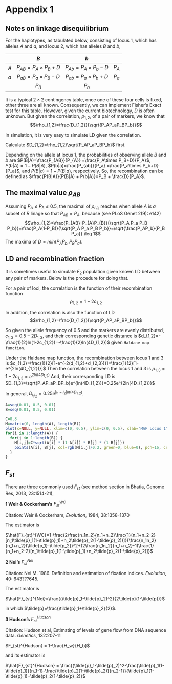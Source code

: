 # Appendix 1 {#app-1}

## Notes on linkage disequilibrium {#app:ld}

For the haplotypes, as tabulated below, consisting of locus 1, which has alleles $A$ and $a$, and locus 2, which has alleles $B$ and $b$, 

| | $B$ | $b$ | |
|:-:|:--:|:--:|:-:|
|$A$| $P_{AB}=P_A \times P_B + D$ | $P_{Ab}=P_A \times P_b - D$| $P_A$|
|$a$| $P_{aB}=P_a \times P_B - D$| $P_{ab}=P_a \times P_b + D$| $P_a$|
| |$P_B$|$P_b$| |

It is a typical $2\times2$ contingency table, once one of these four cells is fixed, other three are all known. Consequently, we can implement Fisher's Exact test for this table.
However, given the current biotechnology, $D$ is often unknown. But given the correlation, $\rho_{1,2}$, of a pair of markers, we know that
$$\rho_{1,2}=\frac{D_{1,2}}{\sqrt{P_AP_aP_BP_b}}$$

In simulation, it is very easy to simulate LD given the correlation.

Calculate $D_{1,2}=\rho_{1,2}\sqrt{P_AP_aP_BP_b}$ first.

Depending on the allele at locus 1, the probabilities of observing allele $B$ and $b$ are $P(B|A)=\frac{P_{AB}}{P_{A}} =\frac{P_A\times P_B+D}{P_A}$, $P(b|A)=1-P(B|A)$, $P(b|a)=\frac{P_{ab}}{P_a} =\frac{P_a\times P_b+D}{P_a}$, and $P(B|a)=1-P(B|a)$, respectively. So, the recombination can be defined as $\frac{P(B|A)}{P(B|A) + P(b|A)}=P_B + \frac{D}{P_A}$.

## The maximal value $\rho_{AB}$

Assuming $P_A \leq P_B \leq 0.5$, the maximal of $\rho_{l_1l_2}$ reaches when allele $A$ is $a$ subset of $B$ linage so that $P_{AB}=P_{A}$, because (see PLoS Genet 2(9): e142)
$$\rho_{1,2}=\frac{P_{AB}-P_{A}P_{B}}{\sqrt{P_A P_a P_B P_b}}=\frac{P_A(1-P_B)}{\sqrt{P_A P_a P_B P_b}}=\sqrt{\frac{P_AP_b}{P_B P_a}} \leq 1$$
The maxima of $D=min(P_AP_b, P_BP_a)$.

## LD and recombination fraction
It is sometimes useful to simulate $F_2$ population given known LD between any pair of markers. Below is the procedure for doing that.

For a pair of loci, the correlation is the function of their recombination function
$$\rho_{1,2}=1-2c_{1,2}$$

In addition, the correlation is also the function of LD
$$\rho_{1,2}=\frac{D_{1,2}}{\sqrt{P_AP_aP_BP_b}}$$

So given the allele frequency of 0.5 and the markers are evenly distributed, $c_{1,2}=0.5-2D_{1,2}$, and their corresponding genetic distance is $d_{1,2}=-\frac{1}{2}ln(1-2c_{1,2})=-\frac{1}{2}ln(4D_{1,2})$
given `Haldane map function`.

Under the Haldane map function, the recombination between locus 1 and 3 is $c_{1,3}=\frac{1}{2}[1-e^{-2(d_{1,2}+d_{2,3})}]=\frac{1}{2}[1-e^{2ln(4D_{1,2})}]$
Then the correlation between the locus 1 and 3 is $\rho_{1,3}=1-2c_{1,3}=e^{2ln(4D_{1,2})}$
And, their corresponding LD is
$D_{1,3}=\sqrt{P_AP_aP_BP_b}e^{ln(4D_{1,2})}=0.25e^{2ln(4D_{1,2})}$

In general, $D_{l_1l_2}=0.25e^{|l_1-l_2|ln(4D_{1,2})}$.

```r
A=seq(0.01, 0.5, 0.01)
B=seq(0.01, 0.5, 0.01)

C=0.8
M=matrix(0, length(A), length(B))
plot(x=NULL, y=NULL, xlim=c(0, 0.5), ylim=c(0, 0.5), xlab="MAF Locus 1", ylab="MAF Locus 2", main="the relationship between D")
for(i in 1:length(A)) {
  for(j in 1:length(B)) {
    M[i,j]=C*sqrt(A[i] * (1-A[i]) * B[j] * (1-B[j]))
    points(A[i], B[j], col=rgb(M[i,j]/0.2, green=0, blue=0), pch=16, cex=0.3)
  }
}

```

## $F_{st}$
There are three commonly used $F_{st}$ (see method section in Bhatia, Genome Res, 2013, 23:1514-21),

**1 Weir & Cockerham's** $F_{st}^{WC}$

Citation: Weir & Cockerham, $Evolution$, 1984, 38:1358-1370 

The estimator is

$\hat{F}_{st}^{WC}=1-\frac{2\frac{n_1n_2}{n_1+n_2}\frac{1}{n_1+n_2-2}[n_1\tilde{p}_1(1-\tilde{p}_1)+n_2\tilde{p}_2(1-\tilde{p}_2))]}{\frac{n_1n_2}{n_1+n_2}(\tilde{p_1}-\tilde{p_2})^2+(2\frac{n_1n_2}{n_1+n_2}-1)\frac{1}{n_1+n_2-2}[n_1\tilde{p}_1(1-\tilde{p}_1)+n_2\tilde{p}_2(1-\tilde{p}_2)]}$

**2 Nei's** $F_{st}^{Nei}$

Citation: Nei M. 1986. Definition and estimation of fixation indices. $Evolution$, 40: 643???645.

The estimator is 

$\hat{F}_{st}^{Nei}=\frac{(\tilde{p}_1-\tilde{p}_2)^2}{2\tilde{p}(1-\tilde{p})}$

in which $\tilde{p}=\frac{\tilde{p}_1+\tilde{p}_2}{2}$.

**3 Hudson's** $F_{st}^{Hudson}$ 

Citation: Hudson et al, Estimating of levels of gene flow from DNA sequence data. $Genetics$, 132:207-11

$F_{st}^{Hudson} = 1-\frac{H_w}{H_b}$

and its estimator is

$\hat{F}_{st}^{Hudson} = \frac{(\tilde{p}_1-\tilde{p}_2)^2-\frac{\tilde{p}_1(1-\tilde{p}_1)}{n_1-1}-\frac{\tilde{p}_2(1-\tilde{p}_2)}{n_2-1}}{\tilde{p}_1(1-\tilde{p}_1)+\tilde{p}_2(1-\tilde{p}_2)}$

